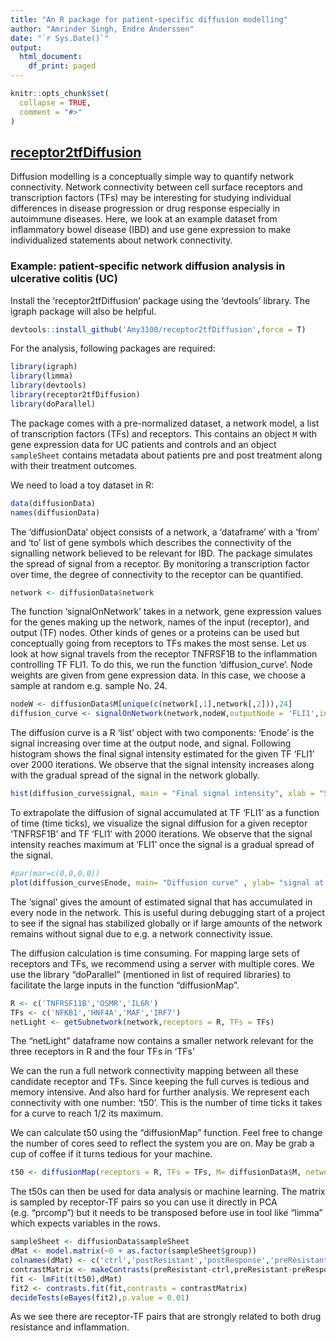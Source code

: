 ---
title: "An R package for patient-specific diffusion modelling"
author: "Amrinder Singh, Endre Anderssen"
date: "`r Sys.Date()`"
output:
  html_document:
    df_print: paged
---

```{r setup, include = FALSE}
knitr::opts_chunk$set(
  collapse = TRUE,
  comment = "#>"
)

```

## **[receptor2tfDiffusion](https://github.com/Amy3100/receptor2tfDiffusion)**

Diffusion modelling is a conceptually simple way to quantify network connectivity. Network connectivity between cell surface receptors and transcription factors (TFs) may be interesting for studying individual differences in disease progression or drug response especially in autoimmune diseases. Here, we look at an example dataset from inflammatory bowel disease (IBD) and use gene expression to make individualized statements about network connectivity.


### Example: patient-specific network diffusion analysis in ulcerative colitis (UC)

Install the 'receptor2tfDiffusion' package using the 'devtools' library. The igraph package will also be helpful.

```{r}

devtools::install_github('Amy3100/receptor2tfDiffusion',force = T)

```

For the analysis, following packages are required:

```{r, message=FALSE, echo=FALSE}

library(igraph)
library(limma)
library(devtools)
library(receptor2tfDiffusion)
library(doParallel)

```
The package comes with a pre-normalized dataset, a network model, a list of transcription factors (TFs) and receptors. This contains an object `M` with gene expression data for UC patients and controls and an object `sampleSheet` contains metadata about patients pre and post treatment along with their treatment outcomes.

We need to load a toy dataset in R:

```{r, message=TRUE}

data(diffusionData)
names(diffusionData)

```

The 'diffusionData' object consists of a network, a 'dataframe' with a 'from' and 'to' list of gene symbols which describes the connectivity of the signalling network believed to be relevant for IBD. The package simulates the spread of signal from a receptor. By monitoring a transcription factor over time, the degree of connectivity to the receptor can be quantified. 

```{r}

network <- diffusionData$network 

```


The function 'signalOnNetwork' takes in a network, gene expression values for the genes making up the network, names of the input (receptor), and output (TF) nodes. Other kinds of genes or a proteins can be used but conceptually going from receptors to TFs makes the most sense. Let us look at how signal travels from the receptor TNFRSF1B to the inflammation controlling TF FLI1. To do this, we run the function 'diffusion_curve'. Node weights are given from gene expression data. In this case, we choose a sample at random e.g. sample No. 24.  

```{r}

nodeW <- diffusionData$M[unique(c(network[,1],network[,2])),24]
diffusion_curve <- signalOnNetwork(network,nodeW,outputNode = 'FLI1',inputNode = 'TNFRSF1B',n = 2000)

```

The diffusion curve is a R 'list' object with two components: 'Enode' is the signal increasing over time at the output node, and signal. Following histogram shows the final signal intensity estimated for the given TF 'FLI1' over 2000 iterations. We observe that the signal intensity increases along with the gradual spread of the signal in the network globally.  

```{r, dpi=70, fig.width=8, fig.height=8}

hist(diffusion_curve$signal, main = "Final signal intensity", xlab = "Signal" )

```

To extrapolate the diffusion of signal accumulated at TF 'FLI1' as a function of time (time ticks), we visualize the signal diffusion for a given receptor 'TNFRSF1B' and TF 'FLI1' with 2000 iterations. We observe that the signal intensity reaches maximum at 'FLI1' once the signal is a gradual spread of the signal.  

```{r, dpi=70, fig.width=8, fig.height=8}

#par(mar=c(0,0,0,0))
plot(diffusion_curve$Enode, main= "Diffusion curve" , ylab= "signal at FLI1", xlab= "time ticks")

```


The 'signal' gives the amount of estimated signal that has accumulated in every node in the network. This is useful during debugging start of a project to see if the signal has stabilized globally or if large amounts of the network remains without signal due to e.g. a network connectivity issue.

The diffusion calculation is time consuming. For mapping large sets of receptors and TFs, we recommend using a server with multiple cores. We use the library "doParallel" (mentioned in list of required libraries) to facilitate the large inputs in the function "diffusionMap".


```{r, warning=FALSE}

R <- c('TNFRSF11B','OSMR','IL6R')
TFs <- c('NFKB1','HNF4A','MAF','IRF7')
netLight <- getSubnetwork(network,receptors = R, TFs = TFs)

```

The "netLight" dataframe now contains a smaller network relevant for the three receptors in R and the four TFs in 'TFs'

We can the run a full network connectivity mapping between all these candidate receptor and TFs. Since keeping the full curves is tedious and memory intensive. And also hard for further analysis. We represent each connectivity with one number: 't50'. This is the number of time ticks it takes for a curve to reach 1/2 its maximum. 

We can calculate t50 using the "diffusionMap" function. Feel free to change the number of cores seed to reflect the system you are on. May be grab a cup of coffee if it turns tedious for your machine. 

```{r}

t50 <- diffusionMap(receptors = R, TFs = TFs, M= diffusionData$M, network = netLight, nCores = 2, nTicks = 1000) 

```

The t50s can then be used for data analysis or machine learning. The matrix is sampled by receptor-TF pairs so you can use it directly in PCA (e.g. "prcomp") but it needs to be transposed before use in tool like "limma" which expects variables in the rows.

```{r message=T}

sampleSheet <- diffusionData$sampleSheet
dMat <- model.matrix(~0 + as.factor(sampleSheet$group))
colnames(dMat) <- c('ctrl','postResistant','postResponse','preResistant','preResponse')
contrastMatrix <- makeContrasts(preResistant-ctrl,preResistant-preResponse,levels = dMat)
fit <- lmFit(t(t50),dMat)
fit2 <- contrasts.fit(fit,contrasts = contrastMatrix)
decideTests(eBayes(fit2),p.value = 0.01)

```
As we see there are receptor-TF pairs that are strongly related to both drug resistance and inflammation.

